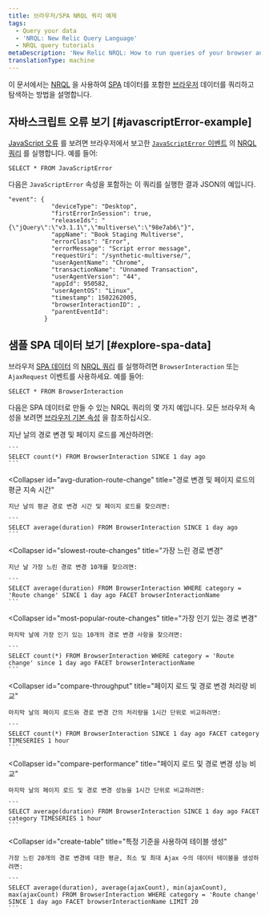 ```yaml
---
title: 브라우저/SPA NRQL 쿼리 예제
tags:
  - Query your data
  - 'NRQL: New Relic Query Language'
  - NRQL query tutorials
metaDescription: 'New Relic NRQL: How to run queries of your browser and single-page application (SPA) data reported by Browser.'
translationType: machine
---
```


이 문서에서는 [NRQL](/docs/query-data/nrql-new-relic-query-language/getting-started/introduction-nrql) 을 사용하여 [SPA](/docs/browser/single-page-app-monitoring/get-started/welcome-single-page-app-monitoring) 데이터를 포함한 [브라우저](/docs/browser/new-relic-browser/getting-started/introduction-new-relic-browser) 데이터를 쿼리하고 탐색하는 방법을 설명합니다.

## 자바스크립트 오류 보기 [#javascriptError-example]

[JavaScript 오류](/docs/browser/new-relic-browser/browser-pro-features/javascript-errors-page-examine-errors-over-time) 를 보려면 브라우저에서 보고한 [`JavaScriptError` 이벤트](/docs/insights/insights-data-sources/default-data/browser-default-events-attributes-insights#javascriptError-attributes) 의 [NRQL 쿼리](/docs/query-data/nrql-new-relic-query-language/getting-started/introduction-nrql) 를 실행합니다. 예를 들어:

```
SELECT * FROM JavaScriptError
```

다음은 `JavaScriptError` 속성을 포함하는 이 쿼리를 실행한 결과 JSON의 예입니다.

```
"event": {
            "deviceType": "Desktop",
            "firstErrorInSession": true,
            "releaseIds": "{\"jQuery\":\"v3.1.1\",\"multiverse\":\"98e7ab6\"}",
            "appName": "Book Staging Multiverse",
            "errorClass": "Error",
            "errorMessage": "Script error message",
            "requestUri": "/synthetic-multiverse/",
            "userAgentName": "Chrome",
            "transactionName": "Unnamed Transaction",
            "userAgentVersion": "44",
            "appId": 950582,
            "userAgentOS": "Linux",
            "timestamp": 1502262005,
            "browserInteractionID": ,
            "parentEventId": 
          }
```

## 샘플 SPA 데이터 보기 [#explore-spa-data]

브라우저 [SPA 데이터](/docs/browser/single-page-app-monitoring/get-started/introduction-single-page-app-monitoring) 의 [NRQL 쿼리](/docs/query-data/nrql-new-relic-query-language/getting-started/introduction-nrql) 를 실행하려면 `BrowserInteraction` 또는 `AjaxRequest` 이벤트를 사용하세요. 예를 들어:

```
SELECT * FROM BrowserInteraction
```

다음은 SPA 데이터로 만들 수 있는 NRQL 쿼리의 몇 가지 예입니다. 모든 브라우저 속성을 보려면 [브라우저 기본 속성](/docs/insights/insights-data-sources/default-data/browser-default-events-attributes-insights) 을 참조하십시오.

<CollapserGroup>
  <Collapser
    id="count-route-changes"
    title="경로 변경 및 페이지 로드 계산"
  >
    지난 날의 경로 변경 및 페이지 로드를 계산하려면:

    ```
    SELECT count(*) FROM BrowserInteraction SINCE 1 day ago
    ```
  </Collapser>

  <Collapser
    id="avg-duration-route-change"
    title="경로 변경 및 페이지 로드의 평균 지속 시간"
  >
    지난 날의 평균 경로 변경 시간 및 페이지 로드를 찾으려면:

    ```
    SELECT average(duration) FROM BrowserInteraction SINCE 1 day ago
    ```
  </Collapser>

  <Collapser
    id="slowest-route-changes"
    title="가장 느린 경로 변경"
  >
    지난 날 가장 느린 경로 변경 10개를 찾으려면:

    ```
    SELECT average(duration) FROM BrowserInteraction WHERE category = 'Route change' SINCE 1 day ago FACET browserInteractionName
    ```
  </Collapser>

  <Collapser
    id="most-popular-route-changes"
    title="가장 인기 있는 경로 변경"
  >
    마지막 날에 가장 인기 있는 10개의 경로 변경 사항을 찾으려면:

    ```
    SELECT count(*) FROM BrowserInteraction WHERE category = 'Route change' since 1 day ago FACET browserInteractionName
    ```
  </Collapser>

  <Collapser
    id="compare-throughput"
    title="페이지 로드 및 경로 변경 처리량 비교"
  >
    마지막 날의 페이지 로드와 경로 변경 간의 처리량을 1시간 단위로 비교하려면:

    ```
    SELECT count(*) FROM BrowserInteraction SINCE 1 day ago FACET category TIMESERIES 1 hour
    ```
  </Collapser>

  <Collapser
    id="compare-performance"
    title="페이지 로드 및 경로 변경 성능 비교"
  >
    마지막 날의 페이지 로드 및 경로 변경 성능을 1시간 단위로 비교하려면:

    ```
    SELECT average(duration) FROM BrowserInteraction SINCE 1 day ago FACET category TIMESERIES 1 hour
    ```
  </Collapser>

  <Collapser
    id="create-table"
    title="특정 기준을 사용하여 테이블 생성"
  >
    가장 느린 20개의 경로 변경에 대한 평균, 최소 및 최대 Ajax 수의 데이터 테이블을 생성하려면:

    ```
    SELECT average(duration), average(ajaxCount), min(ajaxCount), max(ajaxCount) FROM BrowserInteraction WHERE category = 'Route change' SINCE 1 day ago FACET browserInteractionName LIMIT 20
    ```
  </Collapser>
</CollapserGroup>
